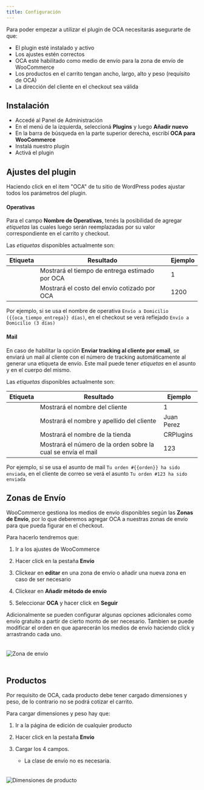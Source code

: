 ```yaml
---
title: Configuración
---
```



Para poder empezar a utilizar el plugin de OCA necesitarás asegurarte de que:

- El plugin esté instalado y activo
- Los ajustes estén correctos
- OCA esté habilitado como medio de envío para la zona de envío de WooCommerce
- Los productos en el carrito tengan ancho, largo, alto y peso (requisito de OCA)
- La dirección del cliente en el checkout sea válida

## Instalación

- Accedé al Panel de Administración
- En el menú de la izquierda, seleccioná **Plugins** y luego **Añadir nuevo**
- En la barra de búsqueda en la parte superior derecha, escribí **OCA para WooCommerce**
- Instalá nuestro plugin
- Activá el plugin

## Ajustes del plugin

Haciendo click en el item "OCA" de tu sitio de WordPress podes ajustar todos los parámetros del plugin.

#### Operativas

Para el campo **Nombre de Operativas**, tenés la posibilidad de agregar _etiquetas_ las cuales luego serán reemplazadas por su valor correspondiente en el carrito y checkout.

Las _etiquetas_ disponibles actualmente son:

|  Etiqueta  | Resultado | Ejemplo |
|------------|-----------|---------|
| <Badge text="{{oca_tiempo_entrega}}" variant="note" /> | Mostrará el tiempo de entrega estimado por OCA | 1 |
| <Badge text="{{oca_precio_envio}}" variant="note" /> | Mostrará el costo del envío cotizado por OCA | 1200 |

Por ejemplo, si se usa el nombre de operativa `Envío a Domicilio ({{oca_tiempo_entrega}} días)`, en el checkout se verá reflejado `Envío a Domicilio (3 días)`

#### Mail

En caso de habilitar la opción **Enviar tracking al cliente por email**, se enviará un mail al cliente con el número de tracking automáticamente al generar una etiqueta de envío. Este mail puede tener _etiquetas_ en el asunto y en el cuerpo del mismo.

Las _etiquetas_ disponibles actualmente son:

|  Etiqueta  | Resultado | Ejemplo |
|------------|-----------|---------|
| <Badge text="{{nombre}}" variant="note" /> | Mostrará el nombre del cliente | 1 | Juan |
| <Badge text="{{nombre_completo}}" variant="note" /> | Mostrará el nombre y apellido del cliente | Juan Perez |
| <Badge text="{{sitio}}" variant="note" /> | Mostrará el nombre de la tienda | CRPlugins |
| <Badge text="{{orden}}" variant="note" /> | Mostrará el número de la orden sobre la cual se envía el mail | 123 |

Por ejemplo, si se usa el asunto de mail `Tu orden #{{orden}} ha sido enviada`, en el cliente de correo se verá el asunto `Tu orden #123 ha sido enviada`

## Zonas de Envío

WooCommerce gestiona los medios de envío disponibles según las **Zonas de Envío**, por lo que deberemos agregar OCA a nuestras zonas de envío para que pueda figurar en el checkout.

Para hacerlo tendremos que:

<Steps>

1. Ir a los ajustes de WooCommerce

2. Hacer click en la pestaña **Envío**

3. Clickear en **editar** en una zona de envío o añadir una nueva zona en caso de ser necesario

4. Clickear en **Añadir método de envío**

5. Seleccionar **OCA** y hacer click en **Seguir**

</Steps>

Adicionalmente se pueden configurar algunas opciones adicionales como envío gratuito a partir de cierto monto de ser necesario. Tambien se puede modificar el orden en que aparecerán los medios de envío haciendo click y arrastrando cada uno.

<Image src={shippingZone} style="margin:20px auto" alt="Zona de envío" />

## Productos

Por requisito de OCA, cada producto debe tener cargado dimensiones y peso, de lo contrario no se podrá cotizar el carrito.

Para cargar dimensiones y peso hay que:

<Steps>

1. Ir a la página de edición de cualquier producto

2. Hacer click en la pestaña **Envío**

3. Cargar los 4 campos. 
    - La clase de envío no es necesaria.

</Steps>
<Image src={productDimensions} style="margin:20px auto" alt="Dimensiones de producto" />